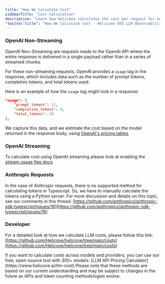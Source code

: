 ```yaml
---
title: "How We Calculate Cost"
sidebarTitle: "Cost Calculation"
description: "Learn how Helicone calculates the cost per request for nearly all models, including both streamed and non-streamed requests. Detailed explanations and examples provided."
"twitter:title": "How We Calculate Cost - Helicone OSS LLM Observability"
---
```



### OpenAI Non-Streaming

OpenAI Non-Streaming are requests made to the OpenAI API where the entire response is delivered in a single payload rather than in a series of streamed chunks.

For these non-streaming requests, OpenAI provides a `usage` tag in the response, which includes data such as the number of prompt tokens, completion tokens, and total tokens used.

Here is an example of how the `usage` tag might look in a response:

```json
"usage": {
	"prompt_tokens": 11,
	"completion_tokens": 9,
	"total_tokens": 20
},
```

We capture this data, and we estimate the cost based on the model returned in the response body, using [OpenAI's pricing tables](https://openai.com/pricing#language-models).

### OpenAI Streaming

To calculate cost using OpenAI streaming please look at enabling the [stream usage flag docs](/faq/enable-stream-usage#incorrect-cost-calculation-while-streaming)

### Anthropic Requests

In the case of Anthropic requests, there is no supported method for calculating tokens in Typescript. So, we have to manually calculate the tokens using a Python server. For more discussion and details on this topic, see our comments in this thread: [https://github.com/anthropics/anthropic-sdk-typescript/issues/16](https://github.com/anthropics/anthropic-sdk-typescript/issues/16)

### Developer

For a detailed look at how we calculate LLM costs, please follow this link: [https://github.com/Helicone/helicone/tree/main/costs](https://github.com/Helicone/helicone/tree/main/costs)

<Tip>
  If you want to calculate costs across models and providers, you can use our
  free, open-source tool with 300+ models: [LLM API Pricing
  Calculator](https://www.helicone.ai/llm-cost)
</Tip>

<Info>
  Please note that these methods are based on our current understanding and may
  be subject to changes in the future as APIs and token counting methodologies
  evolve.
</Info>

<QuestionsSection />

